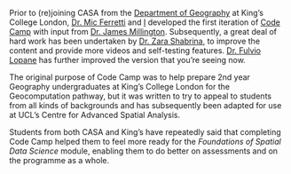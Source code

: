 
Prior to (re)joining CASA from the [Department of Geography](https://www.kcl.ac.uk/geography) at King's College London, [Dr. Mic Ferretti](https://mobile.twitter.com/miccferr/) and [I](https://twitter.com/jreades) developed the first iteration of [Code Camp](https://kingsgeocomputation.org/teaching/code-camp/code-camp-python/) with input from [Dr. James Millington](https://twitter.com/jamesmillington). Subsequently, a great deal of hard work has been undertaken by [Dr. Zara Shabrina](https://twitter.com/zarashabrina), to improve the content and provide more videos and self-testing features. [Dr. Fulvio Lopane](https://twitter.com/fulviolopane) has further improved the version that you're seeing now.

The original purpose of Code Camp was to help prepare 2nd year Geography undergraduates at King's College London for the Geocomputation pathway, but it was written to try to appeal to students from all kinds of backgrounds and has subsequently been adapted for use at UCL's Centre for Advanced Spatial Analysis.

Students from both CASA and King's have repeatedly said that completing Code Camp helped them to feel more ready for the *Foundations of Spatial Data Science* module, enabling them to do better on assessments and on the programme as a whole.
